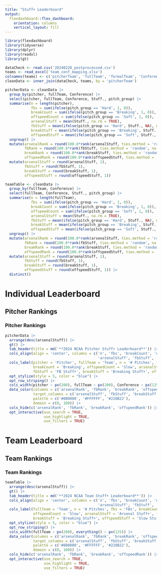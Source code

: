---
title: "Stuff+ Leaderboard"
output: 
  flexdashboard::flex_dashboard:
    orientation: columns
    vertical_layout: fill
---

```{r setup, include=FALSE}
library(flexdashboard)
library(tidyverse)
library(dplyr)
library(readxl)
library(gt)
```

```{r}
dataCheck <- read.csv('20240228_postprocessed.csv')
teams <- read_excel('team_conf_mapping.xlsx')
colnames(teams) <- c('pitcherTeam', 'fullTeam', 'formalTeam', 'Conference', 'hitterTeam', 'fullHitterTeam', 'formalHitterTeam', 'HitterConference')
cleanData <- inner_join(dataCheck, teams, by = 'pitcherTeam')
```


```{r}
pitcherData <- cleanData |>
  group_by(pitcher, fullTeam, Conference) |>
  select(pitcher, fullTeam, Conference, Stuff., pitch_group) |>
  summarise(n = length(pitcher),
            fbs = sum(ifelse(pitch_group == 'Hard', 1, 0)),
            breakCount = sum(ifelse(pitch_group == 'Breaking', 1, 0)),
            offspeedCount = sum(ifelse(pitch_group == 'Soft', 1, 0)),
            arsenalStuff = mean(Stuff., na.rm = TRUE),
            fbStuff = mean(ifelse(pitch_group == 'Hard', Stuff., NA), na.rm = TRUE),
            breakStuff = mean(ifelse(pitch_group == 'Breaking', Stuff., NA), na.rm = TRUE),
            offspeedStuff = mean(ifelse(pitch_group == 'Soft', Stuff., NA), na.rm = TRUE)) |>
  ungroup() |>
  mutate(arsenalRank = round(100.0*rank(arsenalStuff, ties.method = 'random', na.last = FALSE) / length(arsenalStuff),0),
         fbRank = round(100.0*rank(fbStuff, ties.method = 'random', na.last = FALSE) / length(fbStuff),0),
         breakRank = round(100.0*rank(breakStuff, ties.method = 'random', na.last = FALSE) / length(breakStuff),0),
         offspeedRank = round(100.0*rank(offspeedStuff, ties.method = 'random', na.last = FALSE) / length(offspeedStuff),0)) |>
  mutate(arsenalStuff = round(arsenalStuff, 1),
         fbStuff = round(fbStuff, 1),
         breakStuff = round(breakStuff, 1),
         offspeedStuff = round(offspeedStuff, 1))
```


```{r}
teamTable <- cleanData |>
  group_by(fullTeam, Conference) |>
  select(fullTeam, Conference, Stuff., pitch_group) |>
  summarise(n = length(fullTeam),
            fbs = sum(ifelse(pitch_group == 'Hard', 1, 0)),
            breakCount = sum(ifelse(pitch_group == 'Breaking', 1, 0)),
            offspeedCount = sum(ifelse(pitch_group == 'Soft', 1, 0)),
            arsenalStuff = mean(Stuff., na.rm = TRUE),
            fbStuff = mean(ifelse(pitch_group == 'Hard', Stuff., NA), na.rm = TRUE),
            breakStuff = mean(ifelse(pitch_group == 'Breaking', Stuff., NA), na.rm = TRUE),
            offspeedStuff = mean(ifelse(pitch_group == 'Soft', Stuff., NA), na.rm = TRUE)) |>
  ungroup() |>
  mutate(arsenalRank = round(100.0*rank(arsenalStuff, ties.method = 'random', na.last = FALSE) / length(arsenalStuff),0),
         fbRank = round(100.0*rank(fbStuff, ties.method = 'random', na.last = FALSE) / length(fbStuff),0),
         breakRank = round(100.0*rank(breakStuff, ties.method = 'random', na.last = FALSE) / length(breakStuff),0),
         offspeedRank = round(100.0*rank(offspeedStuff, ties.method = 'random', na.last = FALSE) / length(offspeedStuff),0)) |>
  mutate(arsenalStuff = round(arsenalStuff, 1),
         fbStuff = round(fbStuff, 1),
         breakStuff = round(breakStuff, 1),
         offspeedStuff = round(offspeedStuff, 1)) |>
  distinct()
```



Individual Leaderboard
====================================

Pitcher Rankings {data-width=1000}
-----------------------------------------------------------------------

### Pitcher Rankings

```{r}
pitcherData |> 
  arrange(desc(arsenalStuff)) |>
  gt() |> 
  tab_header(title = md('**2024 NCAA Pitcher Stuff+ Leaderboard**')) |> 
  cols_align(align = 'center', columns = c('n', 'fbs', 'breakCount', 'offspeedCount', 
                                           'arsenalStuff', 'fbStuff', 'breakStuff', 'offspeedStuff')) |>
  cols_label(pitcher = 'Pitcher', fullTeam = 'Team', n = '# Pitches', fbs = 'FBs', 
             breakCount = 'Breaking', offspeedCount = 'Slow', arsenalStuff = 'Arsenal Stuff+', 
             fbStuff = 'FB Stuff+', breakStuff = 'Breaking Stuff+', offspeedStuff = 'Slow Stuff+') |>
  opt_stylize(style = 5, color = "blue") |> 
  opt_row_striping() |>
  cols_width(pitcher ~ px(200), fullTeam ~ px(200), Conference ~ px(125), everything() ~ px(100)) |>
  data_color(columns = c('arsenalRank', 'fbRank', 'breakRank', 'offspeedRank'),
             target_columns = c('arsenalStuff', 'fbStuff', 'breakStuff', 'offspeedStuff'),
             palette = c('#8B0000', '#FFFFFF', '#228B22'),
             domain = c(0, 100)) |>
  cols_hide(c('arsenalRank', 'fbRank', 'breakRank', 'offspeedRank')) |>
  opt_interactive(use_search = TRUE,
                  use_highlight = TRUE,
                  use_filters = TRUE)
```


Team Leaderboard 
==========================================

Team Rankings {data-width=1000}
----------------------------------------------

### Team Rankings

```{r}
teamTable |> 
  arrange(desc(arsenalStuff)) |>
  gt() |> 
  tab_header(title = md('**2024 NCAA Team Stuff+ Leaderboard**')) |> 
  cols_align(align = 'center', columns = c('n', 'fbs', 'breakCount', 'offspeedCount', 
                                           'arsenalStuff', 'fbStuff', 'breakStuff', 'offspeedStuff')) |>
  cols_label(fullTeam = 'Team', n = '# Pitches', fbs = 'FBs', breakCount = 'Breaking', 
             offspeedCount = 'Slow', arsenalStuff = 'Arsenal Stuff+', fbStuff = 'FB Stuff+', 
             breakStuff = 'Breaking Stuff+', offspeedStuff = 'Slow Stuff+') |>
  opt_stylize(style = 5, color = "blue") |> 
  opt_row_striping() |>
  cols_width(fullTeam ~ px(200), everything() ~ px(125)) |>
  data_color(columns = c('arsenalRank', 'fbRank', 'breakRank', 'offspeedRank'),
             target_columns = c('arsenalStuff', 'fbStuff', 'breakStuff', 'offspeedStuff'),
             palette = c('#8B0000', '#FFFFFF', '#228B22'),
             domain = c(0, 100)) |>
  cols_hide(c('arsenalRank', 'fbRank', 'breakRank', 'offspeedRank')) |>
  opt_interactive(use_search = TRUE,
                  use_highlight = TRUE,
                  use_filters = TRUE)
```




